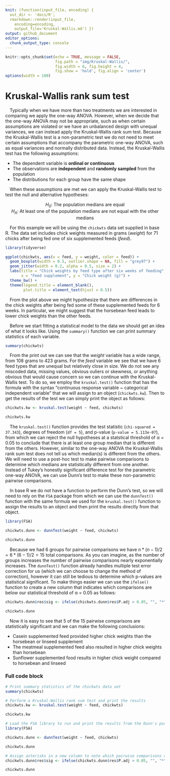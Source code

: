 ```yaml
---
knit: (function(input_file, encoding) {
  out_dir <- 'docs/R';
  rmarkdown::render(input_file,
    encoding=encoding,
    output_file='Kruskal-Wallis.md') })
output: github_document
editor_options:
  chunk_output_type: console
---
```

  
```r
knitr::opts_chunk$set(echo = TRUE, message = FALSE,
                      fig.path = "img/Kruskal-Wallis/",
                      fig.width = 6, fig.height = 4,
                      fig.show = 'hold', fig.align = 'center')
options(width = 100)
```

# Kruskal-Wallis rank sum test
&emsp;Typically when we have more than two treatments we are interested in comparing we apply the one-way ANOVA.  However, when we decide that the one-way ANOVA may not be appropriate, such as when certain assumptions are violated or we have an unbalanced design with unequal variances, we can instead apply the Kruskal-Wallis rank sum test.  Because the Kruskal-Wallis test is a non-parametric test we do not need to meet certain assumptions that accompany the parametric one-way ANOVA, such as equal variances and normally distributed data.  Instead, the Kruskal-Wallis test has the following assumptions:

* The dependent variable is **ordinal or continuous**
* The observations are **independent** and **randomly sampled** from the population
* The distributions for each group have the same shape

&emsp;When these assumptions are met we can apply the Kruskal-Wallis test to test the null and alternative hypotheses:

<center><i>H<sub>0</sub></i>: The population medians are equal</center>
<center><i>H<sub>A</sub></i>: At least one of the population medians are not equal with the other medians</center>

&emsp;For this example we will be using the `chickwts` data set supplied in base R.  The data set includes chick weights measured in grams (*weight*) for 71 chicks after being fed one of six supplemented feeds (*feed*).

```r
library(tidyverse)

ggplot(chickwts, aes(x = feed, y = weight, color = feed)) +
  geom_boxplot(width = 0.5, outlier.shape = NA, fill = "grey97") +
  geom_jitter(width = 0.2, alpha = 0.5, size = 2) +
  labs(title = "Chick weights by feed type after six weeks of feeding",
       x = "Feed supplement", y = "Chick weight (g)") +
  theme_bw() +
  theme(legend.title = element_blank(),
        plot.title = element_text(hjust = 0.5))
```

&emsp;From the plot above we might hypothesize that there are differences in the chick weights after being fed some of these supplemented feeds for 6 weeks.  In particular, we might suggest that the horsebean feed leads to lower chick weights than the other feeds.

&emsp;Before we start fitting a statistical model to the data we should get an idea of what it looks like.  Using the `summary()` function we can print summary statistics of each variable.

```r
summary(chickwts)
```

&emsp;From the print out we can see that the *weight* variable has a wide range, from 108 grams to 423 grams.  For the *feed* variable we see that we have 6 feed types that are unequal but relatively close in size.  We do not see any miscoded data, missing values, obvious ouliers or skewness, or anything obvious that would cause concern so we can continue with the Kruskal-Wallis test.  To do so, we employ the `kruskal.test()` function that has the formula with the syntax "continuous response variable ~ categorical independent variable" that we will assign to an object (`chickwts.kw`).  Then to get the results of the test we can simply print the object as follows:

```r
chickwts.kw <- kruskal.test(weight ~ feed, chickwts)

chickwts.kw
```

&emsp;The `kruskal.test()` function provides the test statistic (`chi-squared = 37.343`), degrees of freedom (`df = 5`), and p-value (`p-value = 5.113e-07`), from which we can reject the null hypotheses at a statstical threshold of &alpha; = 0.05 to conclude that there is at least one group median that is different from the others.  However, similar to the one-way ANOVA the Kruskal-Wallis rank sum test does not tell us which median(s) is different from the others.  We will need to use a post-hoc test to make pairwise comparisons to determine which medians are statistically different from one another.  Instead of Tukey's honestly significant difference test for the parametric one-way ANOVA, we can use Dunn's test to make these non-parametric pairwise comparisons.

&emsp;In base R we do not have a function to perform the Dunn's test, so we will need to rely on the `FSA` package from which we can use the `dunnTest()` function with the same formula we used for the `kruskal.test()` function to assign the results to an object and then print the results directly from that object.

```r
library(FSA)

chickwts.dunn <- dunnTest(weight ~ feed, chickwts)

chickwts.dunn
```

&emsp;Because we had 6 groups for pairwise comparisons we have $n*(n-1) / 2 = 6*(6-1) / 2 = 15$ total comparisons.  As you can imagine, as the number of groups increases the number of pairwise comparisons nearly exponentially increases.  The `dunnTest()` function already handles multiple test error correction for us (which we can choose to change the method of correction), however it can still be tedious to determine which p-values are statistical significant.  To make things easier we can use the `ifelse()` function to create a new column that indicates which comparisons are below our statistical threshold of &alpha; = 0.05 as follows:

```r
chickwts.dunn$res$sig <- ifelse(chickwts.dunn$res$P.adj > 0.05, "", "*")

chickwts.dunn
```

&emsp;Now it is easy to see that 5 of the 15 pairwise comparisons are statistically significant and we can make the following conclusions:

* Casein supplemented feed provided higher chick weights than the horsebean or linseed supplement
* The meatmeal supplemented feed also resulted in higher chick weights than horsebean
* Sunflower supplemented food results in higher chick weight compared to horsebean and linseed

### Full code block

```r
# Print summary statistics of the chickwts data set
summary(chickwts)

# Perform a Kruskal-Wallis rank sum test and print the results
chickwts.kw <- kruskal.test(weight ~ feed, chickwts)

chickwts.kw

# Load the FSA library to run and print the results from the Dunn's post-hoc pairwise test
library(FSA)

chickwts.dunn <- dunnTest(weight ~ feed, chickwts)

chickwts.dunn

# Assign asterisks in a new column to note which pairwise comparisons are statistically significant
chickwts.dunn$res$sig <- ifelse(chickwts.dunn$res$P.adj > 0.05, "", "*")

chickwts.dunn
```

